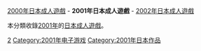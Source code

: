 {{Adultgame-YearCat}}
[[:Category:2000年日本成人遊戲|2000年日本成人遊戲]] - '''2001年日本成人遊戲''' - [[:Category:2002年日本成人遊戲|2002年日本成人遊戲]]

本分類收錄[[2001年|2001年]]的[[日本成人遊戲|日本成人遊戲]]。

[[Category:各年日本成人遊戲|2]]
[[Category:2001年电子游戏|Category:2001年电子游戏]]
[[Category:2001年日本作品|Category:2001年日本作品]]